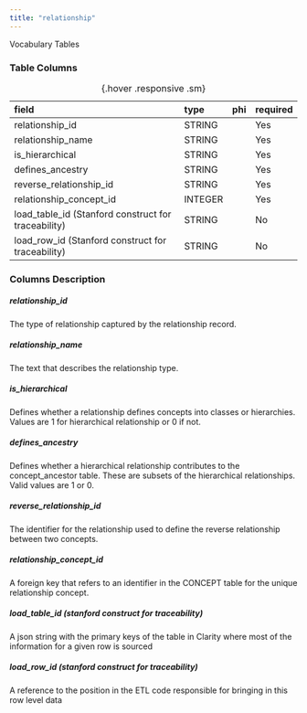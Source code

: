 ```yaml
---
title: "relationship"
---
```


Vocabulary Tables

### Table Columns

| field                                               | type    | phi   | required   |
|:----------------------------------------------------|:--------|:------|:-----------|
| relationship_id                                     | STRING  |       | Yes        |
| relationship_name                                   | STRING  |       | Yes        |
| is_hierarchical                                     | STRING  |       | Yes        |
| defines_ancestry                                    | STRING  |       | Yes        |
| reverse_relationship_id                             | STRING  |       | Yes        |
| relationship_concept_id                             | INTEGER |       | Yes        |
| load_table_id (Stanford construct for traceability) | STRING  |       | No         |
| load_row_id (Stanford construct for traceability)   | STRING  |       | No         |

:  {.hover .responsive .sm}

### Columns Description


##### relationship_id

The type of relationship captured by the relationship record.

##### relationship_name

The text that describes the relationship type.

##### is_hierarchical

Defines whether a relationship defines concepts into classes or hierarchies. Values are 1 for hierarchical relationship or 0 if not.

##### defines_ancestry

Defines whether a hierarchical relationship contributes to the concept_ancestor table. These are subsets of the hierarchical relationships. Valid values are 1 or 0.

##### reverse_relationship_id

The identifier for the relationship used to define the reverse relationship between two concepts.

##### relationship_concept_id

A foreign key that refers to an identifier in the CONCEPT table for the unique relationship concept.

##### load_table_id (stanford construct for traceability)

A json string with the primary keys of the table in Clarity where most of the information for a given row is sourced

##### load_row_id (stanford construct for traceability)

A reference to the position in the ETL code responsible for bringing in this row level data

